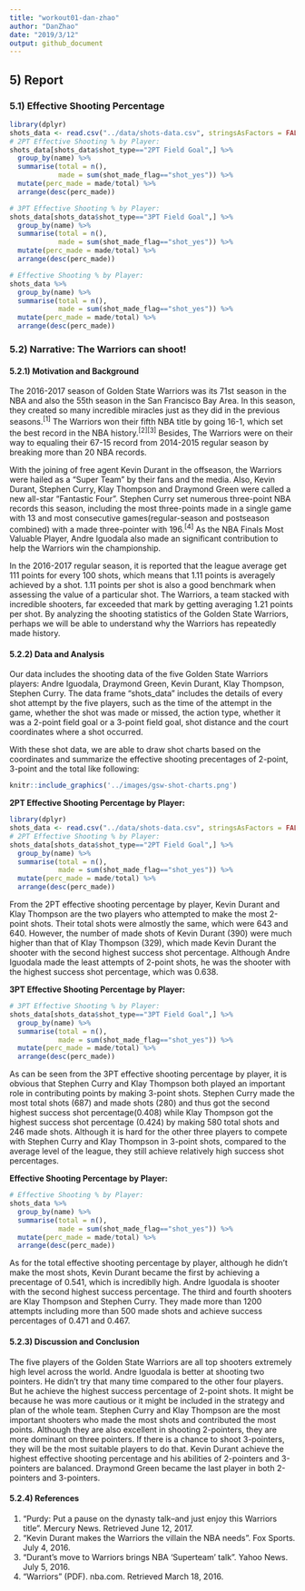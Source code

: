 ```yaml
---
title: "workout01-dan-zhao"
author: "DanZhao"
date: "2019/3/12"
output: github_document
---
```


## 5) Report  

### 5.1) Effective Shooting Percentage
```r
library(dplyr)
shots_data <- read.csv("../data/shots-data.csv", stringsAsFactors = FALSE)
# 2PT Effective Shooting % by Player:
shots_data[shots_data$shot_type=="2PT Field Goal",] %>%
  group_by(name) %>%
  summarise(total = n(),
            made = sum(shot_made_flag=="shot_yes")) %>%
  mutate(perc_made = made/total) %>%
  arrange(desc(perc_made))

# 3PT Effective Shooting % by Player:
shots_data[shots_data$shot_type=="3PT Field Goal",] %>%
  group_by(name) %>%
  summarise(total = n(),
            made = sum(shot_made_flag=="shot_yes")) %>%
  mutate(perc_made = made/total) %>%
  arrange(desc(perc_made))

# Effective Shooting % by Player:
shots_data %>%
  group_by(name) %>%
  summarise(total = n(),
            made = sum(shot_made_flag=="shot_yes")) %>%
  mutate(perc_made = made/total) %>%
  arrange(desc(perc_made))
```  

### 5.2) Narrative: The Warriors can shoot!
#### 5.2.1) Motivation and Background
The 2016-2017 season of Golden State Warriors was its 71st season in the NBA and also the 55th season in the San Francisco Bay Area. In this season, they created so many incredible miracles just as they did in the previous seasons.<sup>[1]</sup> The Warriors won their fifth NBA title by going 16-1, which set the best record in the NBA history.<sup>[2][3]</sup> Besides, The Warriors were on their way to equaling their 67-15 record from 2014-2015 regular season by breaking more than 20 NBA records.  

With the joining of free agent Kevin Durant in the offseason, the Warriors were hailed as a "Super Team" by their fans and the media. Also, Kevin Durant, Stephen Curry, Klay Thompson and Draymond Green were called a new all-star "Fantastic Four". Stephen Curry set numerous three-point NBA records this season, including the most three-points made in a single game with 13 and most consecutive games(regular-season and postseason combined) with a made three-pointer with 196.<sup>[4]</sup> As the NBA Finals Most Valuable Player, Andre Iguodala also made an significant contribution to help the Warriors win the championship.  

In the 2016-2017 regular season, it is reported that the league average get 111 points for every 100 shots, which means that 1.11 points is averagely achieved by a shot. 1.11 points per shot is also a good benchmark when assessing the value of a particular shot. The Warriors, a team stacked with incredible shooters, far exceeded that mark by getting averaging 1.21 points per shot. By analyzing the shooting statistics of the Golden State Warriors, perhaps we will be able to understand why the Warriors has repeatedly made history.


#### 5.2.2) Data and Analysis
Our data includes the shooting data of the five Golden State Warriors players: Andre Iguodala, Draymond Green, Kevin Durant, Klay Thompson, Stephen Curry. The data frame "shots_data" includes the details of every shot attempt by the five players, such as the time of the attempt in the game, whether the shot was made or missed, the action type, whether it was a 2-point field goal or a 3-point field goal, shot distance and the court coordinates where a shot occurred.   

With these shot data, we are able to draw shot charts based on the coordinates and summarize the effective shooting precentages of 2-point, 3-point and the total like following:  

```r
knitr::include_graphics('../images/gsw-shot-charts.png')
```

**2PT Effective Shooting Percentage by Player:**
```r
library(dplyr)
shots_data <- read.csv("../data/shots-data.csv", stringsAsFactors = FALSE)
# 2PT Effective Shooting % by Player:
shots_data[shots_data$shot_type=="2PT Field Goal",] %>%
  group_by(name) %>%
  summarise(total = n(),
            made = sum(shot_made_flag=="shot_yes")) %>%
  mutate(perc_made = made/total) %>%
  arrange(desc(perc_made))
```  
From the 2PT effective shooting percentage by player, Kevin Durant and Klay Thompson are the two players who attempted to make the most 2-point shots. Their total shots were almostly the same, which were 643 and 640. However, the number of made shots of Kevin Durant (390) were much higher than that of Klay Thompson (329), which made Kevin Durant the shooter with the second highest success shot percentage. Although Andre Iguodala made the least attempts of 2-point shots, he was the shooter with the highest success shot percentage, which was 0.638.

**3PT Effective Shooting Percentage by Player:**
```r
# 3PT Effective Shooting % by Player:
shots_data[shots_data$shot_type=="3PT Field Goal",] %>%
  group_by(name) %>%
  summarise(total = n(),
            made = sum(shot_made_flag=="shot_yes")) %>%
  mutate(perc_made = made/total) %>%
  arrange(desc(perc_made))
```  
As can be seen from the 3PT effective shooting percentage by player, it is obvious that Stephen Curry and Klay Thompson both played an important role in contributing points by making 3-point shots. Stephen Curry made the most total shots (687) and made shots (280) and thus got the second highest success shot percentage(0.408) while Klay Thompson got the highest success shot percentage (0.424) by making 580 total shots and 246 made shots. Although it is hard for the other three players to compete with Stephen Curry and Klay Thompson in 3-point shots, compared to the average level of the league, they still achieve relatively high success shot percentages.

**Effective Shooting Percentage by Player:**
```r
# Effective Shooting % by Player:
shots_data %>%
  group_by(name) %>%
  summarise(total = n(),
            made = sum(shot_made_flag=="shot_yes")) %>%
  mutate(perc_made = made/total) %>%
  arrange(desc(perc_made))
```  
As for the total effective shooting percentage by player, although he didn't make the most shots, Kevin Durant became the first by achieving a precentage of 0.541, which is incrediblly high. Andre Iguodala is shooter with the second highest success percentage. The third and fourth shooters are Klay Thompson and Stephen Curry. They made more than 1200 attempts including more than 500 made shots and achieve success percentages of 0.471 and 0.467.

#### 5.2.3) Discussion and Conclusion
The five players of the Golden State Warriors are all top shooters extremely high level across the world. Andre Iguodala is better at shooting two pointers. He didn't try that many time compared to the other four players. But he achieve the highest success percentage of 2-point shots. It might be because he was more cautious or it might be included in the strategy and plan of the whole team. Stephen Curry and Klay Thompson are the most important shooters who made the most shots and contributed the most points. Although they are also excellent in shooting 2-pointers, they are more dominant on three pointers. If there is a chance to shoot 3-pointers, they will be the most suitable players to do that. Kevin Durant achieve the highest effective shooting percentage and his abilities of 2-pointers and 3-pointers are balanced. Draymond Green became the last player in both 2-pointers and 3-pointers.

#### 5.2.4) References
1. "Purdy: Put a pause on the dynasty talk–and just enjoy this Warriors title". Mercury News. Retrieved June 12, 2017.  
2. "Kevin Durant makes the Warriors the villain the NBA needs". Fox Sports. July 4, 2016.  
3. "Durant's move to Warriors brings NBA 'Superteam' talk". Yahoo News. July 5, 2016.  
4. "Warriors" (PDF). nba.com. Retrieved March 18, 2016.  







